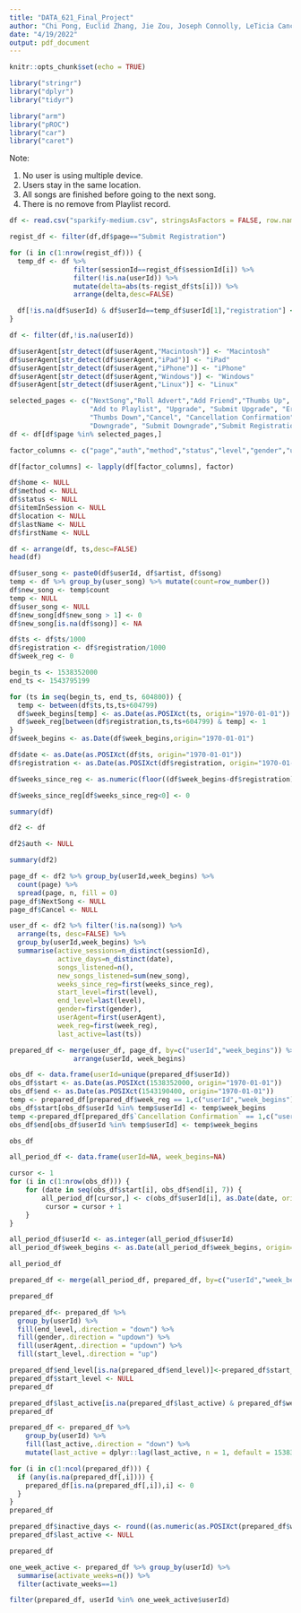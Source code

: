 ```yaml
---
title: "DATA_621_Final_Project"
author: "Chi Pong, Euclid Zhang, Jie Zou, Joseph Connolly, LeTicia Cancel"
date: "4/19/2022"
output: pdf_document
---
```


```r
knitr::opts_chunk$set(echo = TRUE)
```


```r
library("stringr")
library("dplyr")
library("tidyr")

library("arm")
library("pROC")
library("car")
library("caret")
```


Note:

1. No user is using multiple device.
2. Users stay in the same location.
3. All songs are finished before going to the next song.
4. There is no remove from Playlist record.




```r
df <- read.csv("sparkify-medium.csv", stringsAsFactors = FALSE, row.names=1)
```



```r
regist_df <- filter(df,df$page=="Submit Registration")

for (i in c(1:nrow(regist_df))) {
  temp_df <- df %>% 
                filter(sessionId==regist_df$sessionId[i]) %>%
                filter(!is.na(userId)) %>% 
                mutate(delta=abs(ts-regist_df$ts[i])) %>% 
                arrange(delta,desc=FALSE)

  df[!is.na(df$userId) & df$userId==temp_df$userId[1],"registration"] <- regist_df$ts[i]
}
```

```r
df <- filter(df,!is.na(userId))
```


```r
df$userAgent[str_detect(df$userAgent,"Macintosh")] <- "Macintosh"
df$userAgent[str_detect(df$userAgent,"iPad")] <- "iPad"
df$userAgent[str_detect(df$userAgent,"iPhone")] <- "iPhone"
df$userAgent[str_detect(df$userAgent,"Windows")] <- "Windows"
df$userAgent[str_detect(df$userAgent,"Linux")] <- "Linux"
```

```r
selected_pages <- c("NextSong","Roll Advert","Add Friend","Thumbs Up",
                    "Add to Playlist", "Upgrade", "Submit Upgrade", "Error",
                    "Thumbs Down","Cancel", "Cancellation Confirmation",
                    "Downgrade", "Submit Downgrade","Submit Registration")
df <- df[df$page %in% selected_pages,]
```


```r
factor_columns <- c("page","auth","method","status","level","gender","userAgent")

df[factor_columns] <- lapply(df[factor_columns], factor)
```

```r
df$home <- NULL
df$method <- NULL
df$status <- NULL
df$itemInSession <- NULL
df$location <- NULL
df$lastName <- NULL
df$firstName <- NULL
```


```r
df <- arrange(df, ts,desc=FALSE)
head(df)
```

```r
df$user_song <- paste0(df$userId, df$artist, df$song)
temp <- df %>% group_by(user_song) %>% mutate(count=row_number())
df$new_song <- temp$count
temp <- NULL
df$user_song <- NULL
df$new_song[df$new_song > 1] <- 0
df$new_song[is.na(df$song)] <- NA
```

```r
df$ts <- df$ts/1000
df$registration <- df$registration/1000
df$week_reg <- 0

begin_ts <- 1538352000
end_ts <- 1543795199

for (ts in seq(begin_ts, end_ts, 604800)) {
  temp <- between(df$ts,ts,ts+604799)
  df$week_begins[temp] <- as.Date(as.POSIXct(ts, origin="1970-01-01"))
  df$week_reg[between(df$registration,ts,ts+604799) & temp] <- 1
}
df$week_begins <- as.Date(df$week_begins,origin="1970-01-01")
```


```r
df$date <- as.Date(as.POSIXct(df$ts, origin="1970-01-01"))
df$registration <- as.Date(as.POSIXct(df$registration, origin="1970-01-01"))
```



```r
df$weeks_since_reg <- as.numeric(floor((df$week_begins-df$registration)/7)) 
```

```r
df$weeks_since_reg[df$weeks_since_reg<0] <- 0
```


```r
summary(df)
```

```r
df2 <- df
```

```r
df2$auth <- NULL

summary(df2)
```


```r
page_df <- df2 %>% group_by(userId,week_begins) %>% 
  count(page) %>% 
  spread(page, n, fill = 0)
page_df$NextSong <- NULL
page_df$Cancel <- NULL
```


```r
user_df <- df2 %>% filter(!is.na(song)) %>% 
  arrange(ts, desc=FALSE) %>% 
  group_by(userId,week_begins) %>% 
  summarise(active_sessions=n_distinct(sessionId),
            active_days=n_distinct(date),
            songs_listened=n(),
            new_songs_listened=sum(new_song),
            weeks_since_reg=first(weeks_since_reg),
            start_level=first(level),
            end_level=last(level),
            gender=first(gender),
            userAgent=first(userAgent),
            week_reg=first(week_reg),
            last_active=last(ts))
```
```r
prepared_df <- merge(user_df, page_df, by=c("userId","week_begins")) %>% 
                arrange(userId, week_begins)
```



```r
obs_df <- data.frame(userId=unique(prepared_df$userId))
obs_df$start <- as.Date(as.POSIXct(1538352000, origin="1970-01-01"))
obs_df$end <- as.Date(as.POSIXct(1543190400, origin="1970-01-01"))
temp <- prepared_df[prepared_df$week_reg == 1,c("userId","week_begins")]
obs_df$start[obs_df$userId %in% temp$userId] <- temp$week_begins
temp <-prepared_df[prepared_df$`Cancellation Confirmation` == 1,c("userId","week_begins")]
obs_df$end[obs_df$userId %in% temp$userId] <- temp$week_begins

obs_df
```
```r
all_period_df <- data.frame(userId=NA, week_begins=NA)

cursor <- 1
for (i in c(1:nrow(obs_df))) {
    for (date in seq(obs_df$start[i], obs_df$end[i], 7)) {
        all_period_df[cursor,] <- c(obs_df$userId[i], as.Date(date, origin="1970-01-01"))
         cursor = cursor + 1
    }
}

all_period_df$userId <- as.integer(all_period_df$userId)
all_period_df$week_begins <- as.Date(all_period_df$week_begins, origin="1970-01-01")

all_period_df
```
```r

prepared_df <- merge(all_period_df, prepared_df, by=c("userId","week_begins"), all.x = TRUE)

```


```r
prepared_df
```


```r
prepared_df<- prepared_df %>% 
  group_by(userId) %>%
  fill(end_level,.direction = "down") %>% 
  fill(gender,.direction = "updown") %>% 
  fill(userAgent,.direction = "updown") %>% 
  fill(start_level,.direction = "up")
```
```r
prepared_df$end_level[is.na(prepared_df$end_level)]<-prepared_df$start_level[is.na(prepared_df$end_level)]
prepared_df$start_level <- NULL
prepared_df
```
```r
prepared_df$last_active[is.na(prepared_df$last_active) & prepared_df$week_begins == "2018-10-01"] <- 1538352000
prepared_df
```


```r
prepared_df <- prepared_df %>%
    group_by(userId) %>%
    fill(last_active,.direction = "down") %>% 
    mutate(last_active = dplyr::lag(last_active, n = 1, default = 1538352000))
```
```r
for (i in c(1:ncol(prepared_df))) {
  if (any(is.na(prepared_df[,i]))) {
    prepared_df[is.na(prepared_df[,i]),i] <- 0
  }
}
prepared_df
```

```r
prepared_df$inactive_days <- round((as.numeric(as.POSIXct(prepared_df$week_begins)) - prepared_df$last_active)/(3600*24),2)
prepared_df$last_active <- NULL
```

```r
prepared_df
```



```r
one_week_active <- prepared_df %>% group_by(userId) %>% 
  summarise(activate_weeks=n()) %>% 
  filter(activate_weeks==1)

filter(prepared_df, userId %in% one_week_active$userId)
```































